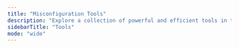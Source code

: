 ```yaml
---
title: "Misconfiguration Tools"
description: "Explore a collection of powerful and efficient tools in the Misconfiguration category to enhance your productivity and security."
sidebarTitle: "Tools"
mode: "wide"
---
```



<CardGroup cols={2}>

  <ToolCard
    cardTitle="crlfuzz"
    description="A fast tool to scan CRLF vulnerability written in Go"
    iframeUrl="https://editor.staging.trickest.io/preview?workflow_url=https://trickest-public-workflow.s3.eu-central-1.amazonaws.com/af0309a6-42e3-4b58-899c-3b48988e4bdb.json"
    href="/library/misconfiguration/tools/crlfuzz"
    category="Misconfiguration"
  />

  <ToolCard
    cardTitle="gitjacker"
    description="Gitjacker downloads git repositories and extracts their contents from sites where the .git directory has been mistakenly uploaded. It will still manage to recover a significant portion of a repository even where directory listings are disabled. More information at https://liam-galvin.co.uk/security/2020/09/26/leaking-git-repos-from-misconfigured-sites.html"
    iframeUrl="https://editor.staging.trickest.io/preview?workflow_url=https://trickest-public-workflow.s3.eu-central-1.amazonaws.com/f8d47ea3-59c7-41f9-a7da-f82f43e60e41.json"
    href="/library/misconfiguration/tools/gitjacker"
    category="Misconfiguration"
  />

  <ToolCard
    cardTitle="hinject"
    description="Host Header Injection Vulnerability Checker"
    iframeUrl="https://editor.staging.trickest.io/preview?workflow_url=https://trickest-public-workflow.s3.eu-central-1.amazonaws.com/9b929dfe-cc9f-489a-ab9f-37c08fb125f8.json"
    href="/library/misconfiguration/tools/hinject"
    category="Misconfiguration"
  />

  <ToolCard
    cardTitle="snallygaster"
    description="snallygaster is a tool that looks for files accessible on web servers that shouldn't be public and can pose a security risk. Typical examples include publicly accessible git repositories, backup files potentially containing passwords or database dumps. In addition, it contains a few checks for other security vulnerabilities."
    iframeUrl="https://editor.staging.trickest.io/preview?workflow_url=https://trickest-public-workflow.s3.eu-central-1.amazonaws.com/cf8edd58-fef9-4e9c-b1fb-89fbd70b4e4b.json"
    href="/library/misconfiguration/tools/snallygaster"
    category="Misconfiguration"
  />

  <ToolCard
    cardTitle="subjack"
    description="Subjack is a Subdomain Takeover tool written in Go designed to scan a list of subdomains concurrently and identify ones that are able to be hijacked. With Go's speed and efficiency, this tool really stands out when it comes to mass-testing. Always double-check the results manually to rule out false positives"
    iframeUrl="https://editor.staging.trickest.io/preview?workflow_url=https://trickest-public-workflow.s3.eu-central-1.amazonaws.com/090e028b-1073-4b41-b78e-61ec10bc3811.json"
    href="/library/misconfiguration/tools/subjack"
    category="Misconfiguration"
  />

  <ToolCard
    cardTitle="whatweb"
    description="WhatWeb identifies websites. WhatWeb recognises web technologies including content management systems (CMS), blogging platforms, statistic/analytics packages, JavaScript libraries, web servers, and embedded devices."
    iframeUrl="https://editor.staging.trickest.io/preview?workflow_url=https://trickest-public-workflow.s3.eu-central-1.amazonaws.com/e9f36ef6-9545-42d0-b591-0579ab4d276b.json"
    href="/library/misconfiguration/tools/whatweb"
    category="Misconfiguration"
  />

</CardGroup>